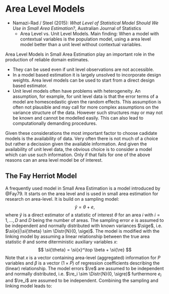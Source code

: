 # Area Level Models

- Namazi-Rad / Steel (2015): *What Level of Statistical Model Should We Use
    in Small Area Estimation?*, Australian Journal of Statistics
    - Area Level vs. Unit Level Models. Main finding: When a model with
        contextual variables is the population model, using a area level model
        better than a unit level without contextual variables.
        
Area Level Models in Small Area Estimation play an important role in the
production of reliable domain estimates.

- They can be used even if unit level observations are not accessible. 
- In a model based estimation it is largely unsolved to incorporate design
weights. Area level models can be used to start from a direct design based
estimator.
- Unit level models often have problems with heterogeneity. An assumption, for
example, for unit level data is that the error terms of a model are
homescedastic given the random effects. This assumption is often not plausible
and may call for more complex assumptions on the variance structure of the data.
However such structures may or may not be known and cannot be modelled easily.
This can also lead to computationally demanding procedures.

Given these considerations the most important factor to choose cadidate models
is the availability of data. Very often there is not much of a choice but rather
a decission given the available information. And given the availability of unit
level data, the obvious choice is to consider a model which can use such
information. Only if that fails for one of the above reasons can an area level
model be of interest.


## The Fay Herriot Model

A frequently used model in Small Area Estimation is a model introduced by
@Fay79. It starts on the area level and is used in small area estimation for
research on area-level. It is build on a sampling model:
$$
\si{\tilde{y}} = \si{\theta} + \si{e},
$$
where $\si{\tilde{y}}$ is a direct estimator of a statistic of
interest $\si{\theta}$ for an area $i$ with
$i = 1, \dots, D$ and $D$ being the number of areas. The sampling error $\si{e}$ 
is assumed to be independent and normally distributed with known variances $\sige$, i.e.
$\si{e}|\si{\theta} \sim \Distr{N}(0, \sige)$. The model is modified with the linking model by
assuming a linear relationship between the true area statistic
$\si{\theta}$ and some diterministic auxiliary variables $\si{x}$:
$$
\si{\theta} = \si{x}^\top \beta + \si{\re}
$$
Note that $\si{x}$ is a vector containing area-level (aggregated) information
for $P$ variables and $\beta$ is a vector ($1\times P$) of
regression coefficients describing the (linear) relationship. The model errors
$\re$ are assumed to be independent and normally distributed,
i.e. $\re_i \sim \Distr{N}(0, \sigre)$
furthermore $e_i$ and $\re_i$ are assumed to be
independent. Combining the sampling and linking model leads to:
\begin{align}
\label{eq:FH}
\tilde{y}_i = x_i^\top \beta + \re_i + e_i.
\end{align}
